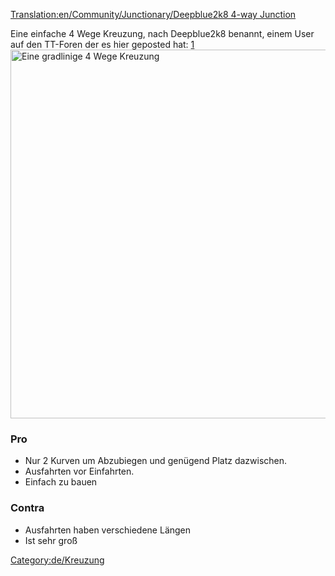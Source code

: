 [[Translation:en/Community/Junctionary/Deepblue2k8 4-way Junction]]

{{de/Kreuzungsmenü}}
Eine einfache 4 Wege Kreuzung, nach Deepblue2k8 benannt, einem User auf den TT-Foren der es hier geposted hat: [http://www.tt-forums.net/viewtopic.php?p=726035#p726035]
[[File:en/Deepblue2k8 4-way junction.png|none|thumb|590px|Eine gradlinige 4 Wege Kreuzung]]

===Pro===
* Nur 2 Kurven um Abzubiegen und genügend Platz dazwischen.
* Ausfahrten vor Einfahrten.
* Einfach zu bauen

===Contra===
* Ausfahrten haben verschiedene Längen
* Ist sehr groß

[[Category:de/Kreuzung]]